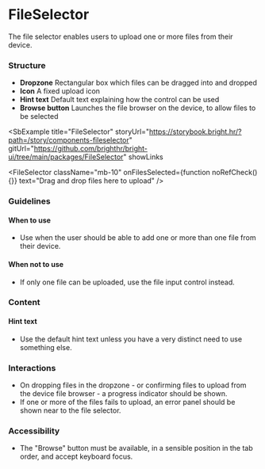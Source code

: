 
# FileSelector

<Tabs defaultValue="design">
  <TabItem value="design" label="Design" default>

The file selector enables users to upload one or more files from their device.

### Structure

- **Dropzone** Rectangular box which files can be dragged into and dropped
- **Icon** A fixed upload icon
- **Hint text** Default text explaining how the control can be used
- **Browse button** Launches the file browser on the device, to allow files to be selected

<SbExample
  title="FileSelector"
  storyUrl="https://storybook.bright.hr/?path=/story/components-fileselector"
  gitUrl="https://github.com/brighthr/bright-ui/tree/main/packages/FileSelector"
  showLinks
>
  <FileSelector
    className="mb-10"
    onFilesSelected={function noRefCheck() {}}
    text="Drag and drop files here to upload"
  />
</SbExample>

### Guidelines

#### When to use

- Use when the user should be able to add one or more than one file from their device.

#### When not to use

- If only one file can be uploaded, use the file input control instead.

### Content

#### Hint text

- Use the default hint text unless you have a very distinct need to use something else.

### Interactions

- On dropping files in the dropzone - or confirming files to upload from the device file browser - a progress indicator should be shown.
- If one or more of the files fails to upload, an error panel should be shown near to the file selector.

### Accessibility

- The "Browse" button must be available, in a sensible position in the tab order, and accept keyboard focus.

</TabItem>

  <TabItem value="react" label="React">

<MDXProvider>
  <FileSelectorReadme />
</MDXProvider>

  </TabItem>

  </Tabs>
